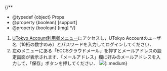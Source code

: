 
{/**
  * @typedef {object} Props
  * @property {boolean} [support]
  * @property {boolean} [img]
  */}

1. [UTokyo Account利用者メニュー](https://utacm.adm.u-tokyo.ac.jp/UserMenu/LoginServlet)にアクセスし，UTokyo Accountのユーザ名（10桁の数字のみ）とパスワードを入力してログインしてください．
1. 左のメニューにある「ECCSクラウドメール」を押すとメールアドレスの設定画面が表示されます．「メールアドレス」欄に好みのメールアドレスを入力して，「保存」ボタンを押してください．
    <If cond={props.img}>
      ![](./change-localpart.png){:.medium}
    </If>

<Support lang="ja" show={props.support} />
